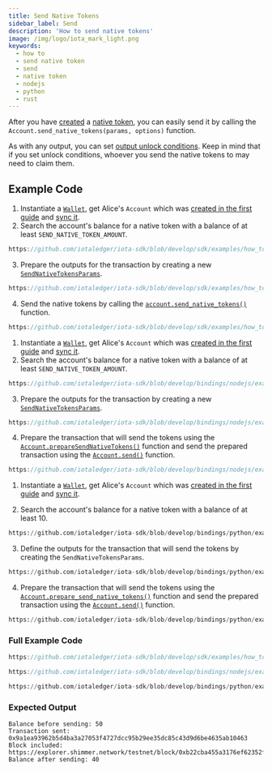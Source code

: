 ```yaml
---
title: Send Native Tokens
sidebar_label: Send
description: 'How to send native tokens'
image: /img/logo/iota_mark_light.png
keywords:
  - how to
  - send native token
  - send
  - native token
  - nodejs
  - python
  - rust
---
```



After you have [created](create.mdx) a
[native token](https://wiki.iota.org/shimmer/introduction/explanations/what_is_stardust/tokenization#native-tokens),
you can easily send it by calling the `Account.send_native_tokens(params, options)` function.

As with any output, you can set [output unlock conditions](https://wiki.iota.org/shimmer/introduction/explanations/what_is_stardust/unlock_conditions).
Keep in mind that if you set unlock conditions, whoever you send the native tokens to may need to
claim them.

## Example Code

<div className={'hide-code-block-extras'}>
<Tabs groupId="language" queryString>
<TabItem value="rust" label="Rust">

1. Instantiate a [`Wallet`](https://docs.rs/iota-sdk/latest/iota_sdk/wallet/core/struct.Wallet.html), get Alice's `Account` which was
   [created in the first guide](../accounts-and-addresses/create-account.mdx) and [sync it](../accounts-and-addresses/check-balance.mdx).
2. Search the account's balance for a native token with a balance of at least `SEND_NATIVE_TOKEN_AMOUNT`.

```rust reference
https://github.com/iotaledger/iota-sdk/blob/develop/sdk/examples/how_tos/native_tokens/send.rs#L41-L45
```

3. Prepare the outputs for the transaction by creating a new [`SendNativeTokensParams`](https://docs.rs/iota-sdk/latest/iota_sdk/wallet/struct.SendNativeTokensParams.html).

```rust reference
https://github.com/iotaledger/iota-sdk/blob/develop/sdk/examples/how_tos/native_tokens/send.rs#L62-L65
```

4. Send the native tokens by calling the [`account.send_native_tokens()`](https://docs.rs/iota-sdk/latest/iota_sdk/wallet/account/struct.Account.html#method.send_native_tokens)
   function.

```rust reference
https://github.com/iotaledger/iota-sdk/blob/develop/sdk/examples/how_tos/native_tokens/send.rs#L67
```

</TabItem>
<TabItem value="typescript-node" label="Typescript (Node.js)">

1. Instantiate a [`Wallet`](https://docs.rs/iota-sdk/latest/iota_sdk/wallet/core/struct.Wallet.html), get Alice's `Account` which was
   [created in the first guide](../accounts-and-addresses/create-account.mdx) and [sync it](../accounts-and-addresses/check-balance.mdx).
2. Search the account's balance for a native token with a balance of at least `SEND_NATIVE_TOKEN_AMOUNT`.

```typescript reference
https://github.com/iotaledger/iota-sdk/blob/develop/bindings/nodejs/examples/how_tos/native_tokens/send.ts#L33-L35
```

3. Prepare the outputs for the transaction by creating a new [`SendNativeTokensParams`](../../references/nodejs/interfaces/SendNativeTokensParams/).

```typescript reference
https://github.com/iotaledger/iota-sdk/blob/develop/bindings/nodejs/examples/how_tos/native_tokens/send.ts#L38-L43
```

4. Prepare the transaction that will send the tokens using the [`Account.prepareSendNativeTokens()`](../../references/nodejs/classes/Account/#preparesendnativetokens)
   function and send the prepared transaction using the [`Account.send()`](../../references/nodejs/classes/Account/#send)
   function.

```typescript reference
https://github.com/iotaledger/iota-sdk/blob/develop/bindings/nodejs/examples/how_tos/native_tokens/send.ts#L55-L57
```

</TabItem>
<TabItem value="python" label="Python">

1. Instantiate a [`Wallet`](https://docs.rs/iota-sdk/latest/iota_sdk/wallet/core/struct.Wallet.html), get Alice's `Account` which was
   [created in the first guide](../accounts-and-addresses/create-account.mdx) and [sync it](../accounts-and-addresses/check-balance.mdx).

2. Search the account's balance for a native token with a balance of at least 10.

```python reference
https://github.com/iotaledger/iota-sdk/blob/develop/bindings/python/examples/how_tos/native_tokens/send.py#L16-L17
```

3. Define the outputs for the transaction that will send the tokens by creating the `SendNativeTokensParams`.

```python reference
https://github.com/iotaledger/iota-sdk/blob/develop/bindings/python/examples/how_tos/native_tokens/send.py#L25-L31
```

4. Prepare the transaction that will send the tokens using the [`Account.prepare_send_native_tokens()`](../../references/python/iota_sdk/wallet/account/#prepare_send_native_tokens)
   function and send the prepared transaction using the [`Account.send()`](../../references/python/iota_sdk/wallet/account/#send)
   function.

```python reference
https://github.com/iotaledger/iota-sdk/blob/develop/bindings/python/examples/how_tos/native_tokens/send.py#L33
```

</TabItem>
</Tabs>
</div>

### Full Example Code

<Tabs groupId="language" queryString>
<TabItem value="rust" label="Rust">

```rust reference
https://github.com/iotaledger/iota-sdk/blob/develop/sdk/examples/how_tos/native_tokens/send.rs
```

</TabItem>
<TabItem value="typescript-node" label="Typescript (Node.js)">

```typescript reference
https://github.com/iotaledger/iota-sdk/blob/develop/bindings/nodejs/examples/how_tos/native_tokens/send.ts
```

</TabItem>
<TabItem value="python" label="Python">

```python reference
https://github.com/iotaledger/iota-sdk/blob/develop/bindings/python/examples/how_tos/native_tokens/send.py
```

</TabItem>
</Tabs>

### Expected Output

```plaintext
Balance before sending: 50
Transaction sent: 0x9a1ea93962b5d4ba3a27053f4727dcc95b29ee35dc85c43d9d6be4635ab10463
Block included: https://explorer.shimmer.network/testnet/block/0xb22cba455a3176ef62352f907b0fc5e5e49b4797563826141f8057cfa960a640
Balance after sending: 40
```
